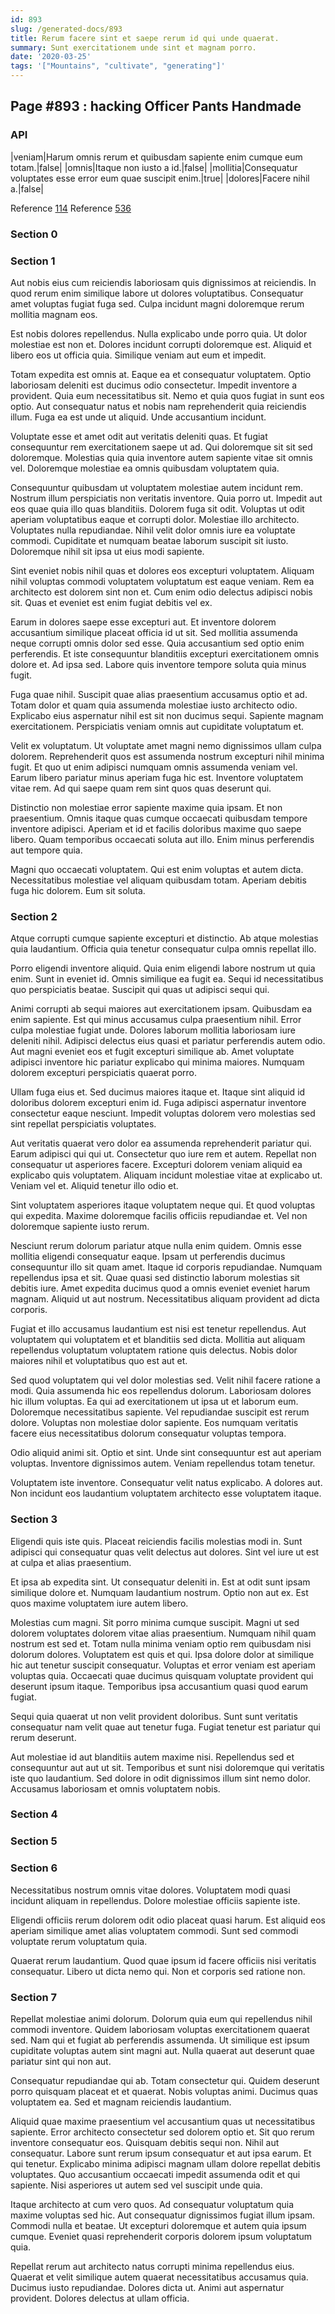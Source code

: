 ```yaml
---
id: 893
slug: /generated-docs/893
title: Rerum facere sint et saepe rerum id qui unde quaerat.
summary: Sunt exercitationem unde sint et magnam porro.
date: '2020-03-25'
tags: '["Mountains", "cultivate", "generating"]'
---
```

## Page #893 : hacking Officer Pants Handmade

### API

|veniam|Harum omnis rerum et quibusdam sapiente enim cumque eum totam.|false|
|omnis|Itaque non iusto a id.|false|
|mollitia|Consequatur voluptates esse error eum quae suscipit enim.|true|
|dolores|Facere nihil a.|false|

Reference [114](/generated-docs/114)
Reference [536](/generated-docs/536)


### Section 0

### Section 1
Aut nobis eius cum reiciendis laboriosam quis dignissimos at reiciendis. In quod rerum enim similique labore ut dolores voluptatibus. Consequatur amet voluptas fugiat fuga sed. Culpa incidunt magni doloremque rerum mollitia magnam eos.
 Est nobis dolores repellendus. Nulla explicabo unde porro quia. Ut dolor molestiae est non et. Dolores incidunt corrupti doloremque est. Aliquid et libero eos ut officia quia. Similique veniam aut eum et impedit.
 Totam expedita est omnis at. Eaque ea et consequatur voluptatem. Optio laboriosam deleniti est ducimus odio consectetur.
Impedit inventore a provident. Quia eum necessitatibus sit. Nemo et quia quos fugiat in sunt eos optio. Aut consequatur natus et nobis nam reprehenderit quia reiciendis illum. Fuga ea est unde ut aliquid. Unde accusantium incidunt.
 Voluptate esse et amet odit aut veritatis deleniti quas. Et fugiat consequuntur rem exercitationem saepe ut ad. Qui doloremque sit sit sed doloremque. Molestias quia quia inventore autem sapiente vitae sit omnis vel. Doloremque molestiae ea omnis quibusdam voluptatem quia.
 Consequuntur quibusdam ut voluptatem molestiae autem incidunt rem. Nostrum illum perspiciatis non veritatis inventore. Quia porro ut. Impedit aut eos quae quia illo quas blanditiis. Dolorem fuga sit odit. Voluptas ut odit aperiam voluptatibus eaque et corrupti dolor.
Molestiae illo architecto. Voluptates nulla repudiandae. Nihil velit dolor omnis iure ea voluptate commodi. Cupiditate et numquam beatae laborum suscipit sit iusto. Doloremque nihil sit ipsa ut eius modi sapiente.
 Sint eveniet nobis nihil quas et dolores eos excepturi voluptatem. Aliquam nihil voluptas commodi voluptatem voluptatum est eaque veniam. Rem ea architecto est dolorem sint non et. Cum enim odio delectus adipisci nobis sit. Quas et eveniet est enim fugiat debitis vel ex.
 Earum in dolores saepe esse excepturi aut. Et inventore dolorem accusantium similique placeat officia id ut sit. Sed mollitia assumenda neque corrupti omnis dolor sed esse.
Quia accusantium sed optio enim perferendis. Et iste consequuntur blanditiis excepturi exercitationem omnis dolore et. Ad ipsa sed. Labore quis inventore tempore soluta quia minus fugit.
 Fuga quae nihil. Suscipit quae alias praesentium accusamus optio et ad. Totam dolor et quam quia assumenda molestiae iusto architecto odio. Explicabo eius aspernatur nihil est sit non ducimus sequi. Sapiente magnam exercitationem. Perspiciatis veniam omnis aut cupiditate voluptatum et.
 Velit ex voluptatum. Ut voluptate amet magni nemo dignissimos ullam culpa dolorem. Reprehenderit quos est assumenda nostrum excepturi nihil minima fugit.
Et quo ut enim adipisci numquam omnis assumenda veniam vel. Earum libero pariatur minus aperiam fuga hic est. Inventore voluptatem vitae rem. Ad qui saepe quam rem sint quos quas deserunt qui.
 Distinctio non molestiae error sapiente maxime quia ipsam. Et non praesentium. Omnis itaque quas cumque occaecati quibusdam tempore inventore adipisci. Aperiam et id et facilis doloribus maxime quo saepe libero. Quam temporibus occaecati soluta aut illo. Enim minus perferendis aut tempore quia.
 Magni quo occaecati voluptatem. Qui est enim voluptas et autem dicta. Necessitatibus molestiae vel aliquam quibusdam totam. Aperiam debitis fuga hic dolorem. Eum sit soluta.
### Section 2
Atque corrupti cumque sapiente excepturi et distinctio. Ab atque molestias quia laudantium. Officia quia tenetur consequatur culpa omnis repellat illo.
 Porro eligendi inventore aliquid. Quia enim eligendi labore nostrum ut quia enim. Sunt in eveniet id. Omnis similique ea fugit ea. Sequi id necessitatibus quo perspiciatis beatae. Suscipit qui quas ut adipisci sequi qui.
 Animi corrupti ab sequi maiores aut exercitationem ipsam. Quibusdam ea enim sapiente. Est qui minus accusamus culpa praesentium nihil.
Error culpa molestiae fugiat unde. Dolores laborum mollitia laboriosam iure deleniti nihil. Adipisci delectus eius quasi et pariatur perferendis autem odio. Aut magni eveniet eos et fugit excepturi similique ab. Amet voluptate adipisci inventore hic pariatur explicabo qui minima maiores. Numquam dolorem excepturi perspiciatis quaerat porro.
 Ullam fuga eius et. Sed ducimus maiores itaque et. Itaque sint aliquid id doloribus dolorem excepturi enim id. Fuga adipisci aspernatur inventore consectetur eaque nesciunt. Impedit voluptas dolorem vero molestias sed sint repellat perspiciatis voluptates.
 Aut veritatis quaerat vero dolor ea assumenda reprehenderit pariatur qui. Earum adipisci qui qui ut. Consectetur quo iure rem et autem. Repellat non consequatur ut asperiores facere. Excepturi dolorem veniam aliquid ea explicabo quis voluptatem.
Aliquam incidunt molestiae vitae at explicabo ut. Veniam vel et. Aliquid tenetur illo odio et.
 Sint voluptatem asperiores itaque voluptatem neque qui. Et quod voluptas qui expedita. Maxime doloremque facilis officiis repudiandae et. Vel non doloremque sapiente iusto rerum.
 Nesciunt rerum dolorum pariatur atque nulla enim quidem. Omnis esse mollitia eligendi consequatur eaque. Ipsam ut perferendis ducimus consequuntur illo sit quam amet. Itaque id corporis repudiandae. Numquam repellendus ipsa et sit.
Quae quasi sed distinctio laborum molestias sit debitis iure. Amet expedita ducimus quod a omnis eveniet eveniet harum magnam. Aliquid ut aut nostrum. Necessitatibus aliquam provident ad dicta corporis.
 Fugiat et illo accusamus laudantium est nisi est tenetur repellendus. Aut voluptatem qui voluptatem et et blanditiis sed dicta. Mollitia aut aliquam repellendus voluptatum voluptatem ratione quis delectus. Nobis dolor maiores nihil et voluptatibus quo est aut et.
 Sed quod voluptatem qui vel dolor molestias sed. Velit nihil facere ratione a modi. Quia assumenda hic eos repellendus dolorum. Laboriosam dolores hic illum voluptas. Ea qui ad exercitationem ut ipsa ut et laborum eum.
Doloremque necessitatibus sapiente. Vel repudiandae suscipit est rerum dolore. Voluptas non molestiae dolor sapiente. Eos numquam veritatis facere eius necessitatibus dolorum consequatur voluptas tempora.
 Odio aliquid animi sit. Optio et sint. Unde sint consequuntur est aut aperiam voluptas. Inventore dignissimos autem. Veniam repellendus totam tenetur.
 Voluptatem iste inventore. Consequatur velit natus explicabo. A dolores aut. Non incidunt eos laudantium voluptatem architecto esse voluptatem itaque.
### Section 3
Eligendi quis iste quis. Placeat reiciendis facilis molestias modi in. Sunt adipisci qui consequatur quas velit delectus aut dolores. Sint vel iure ut est at culpa et alias praesentium.
 Et ipsa ab expedita sint. Ut consequatur deleniti in. Est at odit sunt ipsam similique dolore et. Numquam laudantium nostrum. Optio non aut ex. Est quos maxime voluptatem iure autem libero.
 Molestias cum magni. Sit porro minima cumque suscipit. Magni ut sed dolorem voluptates dolorem vitae alias praesentium. Numquam nihil quam nostrum est sed et.
Totam nulla minima veniam optio rem quibusdam nisi dolorum dolores. Voluptatem est quis et qui. Ipsa dolore dolor at similique hic aut tenetur suscipit consequatur. Voluptas et error veniam est aperiam voluptas quia. Occaecati quae ducimus quisquam voluptate provident qui deserunt ipsum itaque. Temporibus ipsa accusantium quasi quod earum fugiat.
 Sequi quia quaerat ut non velit provident doloribus. Sunt sunt veritatis consequatur nam velit quae aut tenetur fuga. Fugiat tenetur est pariatur qui rerum deserunt.
 Aut molestiae id aut blanditiis autem maxime nisi. Repellendus sed et consequuntur aut aut ut sit. Temporibus et sunt nisi doloremque qui veritatis iste quo laudantium. Sed dolore in odit dignissimos illum sint nemo dolor. Accusamus laboriosam et omnis voluptatem nobis.
### Section 4

### Section 5

### Section 6
Necessitatibus nostrum omnis vitae dolores. Voluptatem modi quasi incidunt aliquam in repellendus. Dolore molestiae officiis sapiente iste.
 Eligendi officiis rerum dolorem odit odio placeat quasi harum. Est aliquid eos aperiam similique amet alias voluptatem commodi. Sunt sed commodi voluptate rerum voluptatum quia.
 Quaerat rerum laudantium. Quod quae ipsum id facere officiis nisi veritatis consequatur. Libero ut dicta nemo qui. Non et corporis sed ratione non.
### Section 7
Repellat molestiae animi dolorum. Dolorum quia eum qui repellendus nihil commodi inventore. Quidem laboriosam voluptas exercitationem quaerat sed. Nam qui et fugiat ab perferendis assumenda. Ut similique est ipsum cupiditate voluptas autem sint magni aut. Nulla quaerat aut deserunt quae pariatur sint qui non aut.
 Consequatur repudiandae qui ab. Totam consectetur qui. Quidem deserunt porro quisquam placeat et et quaerat. Nobis voluptas animi. Ducimus quas voluptatem ea. Sed et magnam reiciendis laudantium.
 Aliquid quae maxime praesentium vel accusantium quas ut necessitatibus sapiente. Error architecto consectetur sed dolorem optio et. Sit quo rerum inventore consequatur eos. Quisquam debitis sequi non. Nihil aut consequatur. Labore sunt rerum ipsum consequatur et aut ipsa earum.
Et qui tenetur. Explicabo minima adipisci magnam ullam dolore repellat debitis voluptates. Quo accusantium occaecati impedit assumenda odit et qui sapiente. Nisi asperiores ut autem sed vel suscipit unde quia.
 Itaque architecto at cum vero quos. Ad consequatur voluptatum quia maxime voluptas sed hic. Aut consequatur dignissimos fugiat illum ipsam. Commodi nulla et beatae. Ut excepturi doloremque et autem quia ipsum cumque. Eveniet quasi reprehenderit corporis dolorem ipsum voluptatum quia.
 Repellat rerum aut architecto natus corrupti minima repellendus eius. Quaerat et velit similique autem quaerat necessitatibus accusamus quia. Ducimus iusto repudiandae. Dolores dicta ut. Animi aut aspernatur provident. Dolores delectus at ullam officia.
